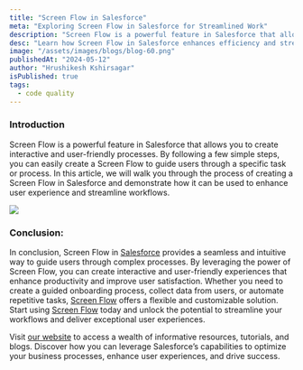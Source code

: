 ```yaml
---
title: "Screen Flow in Salesforce"
meta: "Exploring Screen Flow in Salesforce for Streamlined Work"
description: "Screen Flow is a powerful feature in Salesforce that allows you to create interactive and user-friendly processes. By following a few simple steps, you can easily create a Screen Flow to guide users through a specific task or process. In this article, we will walk you through the process of creating a Screen Flow in Salesforce and demonstrate how it can be used to enhance user experience and streamline workflows."
desc: "Learn how Screen Flow in Salesforce enhances efficiency and streamlines processes. Discover powerful tools for optimized workflows."
image: "/assets/images/blogs/blog-60.png"
publishedAt: "2024-05-12"
author: "Hrushikesh Kshirsagar"
isPublished: true
tags:
  - code quality
---
```


### Introduction

Screen Flow is a powerful feature in Salesforce that allows you to create interactive and user-friendly processes. By following a few simple steps, you can easily create a Screen Flow to guide users through a specific task or process. In this article, we will walk you through the process of creating a Screen Flow in Salesforce and demonstrate how it can be used to enhance user experience and streamline workflows.

<Image src="/assets/images/blogs/blog-61.png" />

### Conclusion:

In conclusion, Screen Flow in [Salesforce](https://www.salesforce.com/in/) provides a seamless and intuitive way to guide users through complex processes. By leveraging the power of Screen Flow, you can create interactive and user-friendly experiences that enhance productivity and improve user satisfaction. Whether you need to create a guided onboarding process, collect data from users, or automate repetitive tasks, [Screen Flow](http://www.cloudprism.in) offers a flexible and customizable solution. Start using [Screen Flow](http://www.cloudprism.in) today and unlock the potential to streamline your workflows and deliver exceptional user experiences.

Visit [our website](https://blog.cloudprism.in/) to access a wealth of informative resources, tutorials, and blogs. Discover how you can leverage Salesforce’s capabilities to optimize your business processes, enhance user experiences, and drive success.
